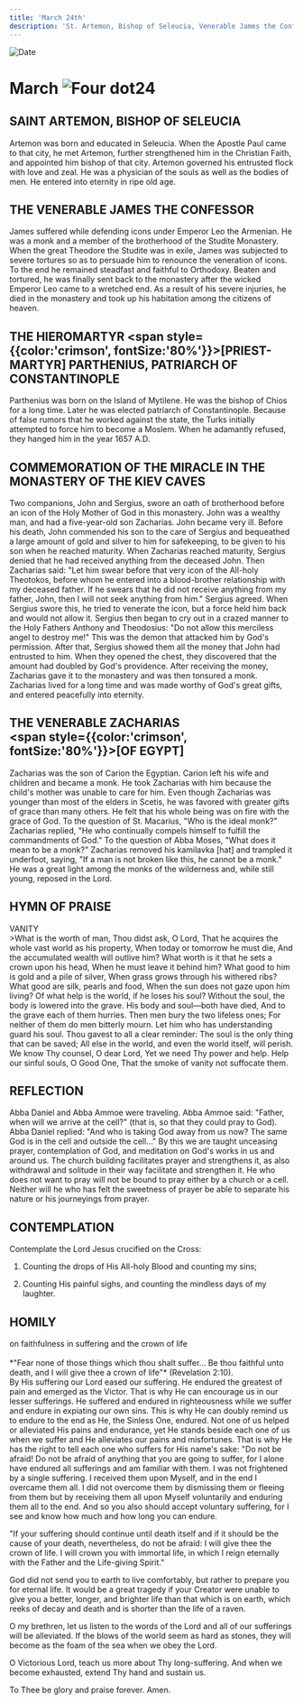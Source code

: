 ```yaml
---
title: 'March 24th'
description: 'St. Artemon, Bishop of Seleucia, Venerable James the Confessor, Hieromartyr Parthenius, Commemoration of the Miracle in the Monastery of the Kiev Caves, Venerable Zacharias'
---
```


<RunningHead />
<Image src="/title-imprint.png" height={68} width={50} alt="Date" className="title-imprint"/>

# <div id="date">March <Image className="four-dot" src="/four-dot.png" height={15} width={15} alt="Four dot" />24</div>

## SAINT ARTEMON, BISHOP OF SELEUCIA

Artemon was born and educated in Seleucia. When the Apostle Paul came to that city, he met Artemon, further strengthened him in the Christian Faith, and appointed him bishop of that city. Artemon governed his entrusted flock with love and zeal. He was a physician of the souls as well as the bodies of men. He entered into eternity in ripe old age.

## THE VENERABLE JAMES THE CONFESSOR

James suffered while defending icons under Emperor Leo the Armenian. He was a monk and a member of the brotherhood of the Studite Monastery. When the great Theodore the Studite was in exile, James was subjected to severe tortures so as to persuade him to renounce the veneration of icons. To the end he remained steadfast and faithful to Orthodoxy. Beaten and tortured, he was finally sent back to the monastery after the wicked Emperor Leo came to a wretched end. As a result of his severe injuries, he died in the monastery and took up his habitation among the citizens of heaven.

## THE HIEROMARTYR <span style={{color:'crimson', fontSize:'80%'}}>[PRIEST-MARTYR]</span> PARTHENIUS, PATRIARCH OF CONSTANTINOPLE

Parthenius was born on the Island of Mytilene. He was the bishop of Chios for a long time. Later he was elected patriarch of Constantinople. Because of false rumors that he worked against the state, the Turks initially attempted to force him to become a Moslem. When he adamantly refused, they hanged him in the year 1657 A.D.

## COMMEMORATION OF THE MIRACLE IN THE MONASTERY OF THE KIEV CAVES

Two companions, John and Sergius, swore an oath of brotherhood before an icon of the Holy Mother of God in this monastery. John was a wealthy man, and had a five-year-old son Zacharias. John became very ill. Before his death, John commended his son to the care of Sergius and bequeathed a large amount of gold and silver to him for safekeeping, to be given to his son when he reached maturity. When Zacharias reached maturity, Sergius denied that he had received anything from the deceased John. Then Zacharias said: "Let him swear before that very icon of the All-holy Theotokos, before whom he entered into a blood-brother relationship with my deceased father. If he swears that he did not receive anything from my father, John, then I will not seek anything from him." Sergius agreed. When Sergius swore this, he tried to venerate the icon, but a force held him back and would not allow it. Sergius then began to cry out in a crazed manner to the Holy Fathers Anthony and Theodosius: "Do not allow this merciless angel to destroy me!" This was the demon that attacked him by God's permission. After that, Sergius showed them all the money that John had entrusted to him. When they opened the chest, they discovered that the amount had doubled by God's providence. After receiving the money, Zacharias gave it to the monastery and was then tonsured a monk. Zacharias lived for a long time and was made worthy of God's great gifts, and entered peacefully into eternity.

## THE VENERABLE ZACHARIAS<br /><span style={{color:'crimson', fontSize:'80%'}}>[OF EGYPT]</span>

Zacharias was the son of Carion the Egyptian. Carion left his wife and children and became a monk. He took Zacharias with him because the child's mother was unable to care for him. Even though Zacharias was younger than most of the elders in Scetis, he was favored with greater gifts of grace than many others. He felt that his whole being was on fire with the grace of God. To the question of St. Macarius, "Who is the ideal monk?" Zacharias replied, "He who continually compels himself to fulfill the commandments of God." To the question of Abba Moses, "What does it mean to be a monk?" Zacharias removed his kamilavka [hat] and trampled it underfoot, saying, "If a man is not broken like this, he cannot be a monk." He was a great light among the monks of the wilderness and, while still young, reposed in the Lord.


## HYMN OF PRAISE
<div style={{textAlign:'center', color:'crimson', fontWeight:'bold'}}>
VANITY
</div>
>What is the worth of man, Thou didst ask, O Lord,  
That he acquires the whole vast world as his property,  
When today or tomorrow he must die,  
And the accumulated wealth will outlive him?  
What worth is it that he sets a crown upon his head,  
When he must leave it behind him?  
What good to him is gold and a pile of silver,  
When grass grows through his withered ribs?  
What good are silk, pearls and food,  
When the sun does not gaze upon him living?  
Of what help is the world, if he loses his soul?  
Without the soul, the body is lowered into the grave.  
His body and soul—both have died,  
And to the grave each of them hurries.  
Then men bury the two lifeless ones;  
For neither of them do men bitterly mourn.  
Let him who has understanding guard his soul.  
Thou gavest to all a clear reminder:  
The soul is the only thing that can be saved;  
All else in the world, and even the world itself, will perish.  
We know Thy counsel, O dear Lord,  
Yet we need Thy power and help.  
Help our sinful souls, O Good One,  
That the smoke of vanity not suffocate them.  


## REFLECTION

Abba Daniel and Abba Ammoe were traveling. Abba Ammoe said: "Father, when will we arrive at the cell?" (that is, so that they could pray to God). Abba Daniel replied: "And who is taking God away from us now? The same God is in the cell and outside the cell..." By this we are taught unceasing prayer, contemplation of God, and meditation on God's works in us and around us. The church building facilitates prayer and strengthens it, as also withdrawal and solitude in their way facilitate and strengthen it. He who does not want to pray will not be bound to pray either by a church or a cell. Neither will he who has felt the sweetness of prayer be able to separate his nature or his journeyings from prayer.


## CONTEMPLATION

Contemplate the Lord Jesus crucified on the Cross:

1. Counting the drops of His All-holy Blood and counting my sins;

2. Counting His painful sighs, and counting the mindless days of my laughter.


## HOMILY
<div style={{textAlign:'center', color:'crimson', fontWeight:'bold'}}>
on faithfulness in suffering and the crown of life
</div><br />
<div style={{textAlign:'right'}}>
*"Fear none of those things which thou shalt suffer... Be thou faithful unto death, and I will give thee a crown of life"* (Revelation 2:10).
</div>
By His suffering our Lord eased our suffering. He endured the greatest of pain and emerged as the Victor. That is why He can encourage us in our lesser sufferings. He suffered and endured in righteousness while we suffer and endure in expiating our own sins. This is why He can doubly remind us to endure to the end as He, the Sinless One, endured. Not one of us helped or alleviated His pains and endurance, yet He stands beside each one of us when we suffer and He alleviates our pains and misfortunes. That is why He has the right to tell each one who suffers for His name's sake: "Do not be afraid! Do not be afraid of anything that you are going to suffer, for I alone have endured all sufferings and am familiar with them. I was not frightened by a single suffering. I received them upon Myself, and in the end I overcame them all. I did not overcome them by dismissing them or fleeing from them but by receiving them all upon Myself voluntarily and enduring them all to the end. And so you also should accept voluntary suffering, for I see and know how much and how long you can endure.

"If your suffering should continue until death itself and if it should be the cause of your death, nevertheless, do not be afraid: I will give thee the crown of life. I will crown you with immortal life, in which I reign eternally with the Father and the Life-giving Spirit."

God did not send you to earth to live comfortably, but rather to prepare you for eternal life. It would be a great tragedy if your Creator were unable to give you a better, longer, and brighter life than that which is on earth, which reeks of decay and death and is shorter than the life of a raven.

O my brethren, let us listen to the words of the Lord and all of our sufferings will be alleviated. If the blows of the world seem as hard as stones, they will become as the foam of the sea when we obey the Lord.

O Victorious Lord, teach us more about Thy long-suffering. And when we become exhausted, extend Thy hand and sustain us.

To Thee be glory and praise forever. Amen.


